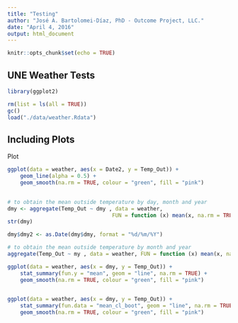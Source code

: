 ```yaml
---
title: "Testing"
author: "José A. Bartolomei-Díaz, PhD - Outcome Project, LLC."
date: "April 4, 2016"
output: html_document
---
```


```r
knitr::opts_chunk$set(echo = TRUE)
```

## UNE Weather Tests


```r
library(ggplot2)
```

```r
rm(list = ls(all = TRUE))
gc()
load("./data/weather.Rdata")
```

## Including Plots

Plot

```r
ggplot(data = weather, aes(x = Date2, y = Temp_Out)) +
	geom_line(alpha = 0.5) +
	geom_smooth(na.rm = TRUE, colour = "green", fill = "pink")
	
```


```r
# to obtain the mean outside temperature by day, month and year
dmy <- aggregate(Temp_Out ~ dmy , data = weather,
								 FUN = function (x) mean(x, na.rm = TRUE))
str(dmy)

dmy$dmy2 <- as.Date(dmy$dmy, format = "%d/%m/%Y")
```

```r
# to obtain the mean outside temperature by month and year
aggregate(Temp_Out ~ my , data = weather, FUN = function (x) mean(x, na.rm = TRUE))

```

```r
ggplot(data = weather, aes(x = dmy, y = Temp_Out)) +
	stat_summary(fun.y = "mean", geom = "line", na.rm = TRUE) +
	geom_smooth(na.rm = TRUE, colour = "green", fill = "pink") 
	

ggplot(data = weather, aes(x = dmy, y = Temp_Out)) +
	stat_summary(fun.data = "mean_cl_boot", geom = "line", na.rm = TRUE) +
	geom_smooth(na.rm = TRUE, colour = "green", fill = "pink") 
	
```

